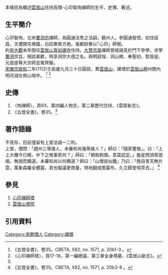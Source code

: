 本條目為概述[[雲居山|雲居山]]住持高僧-心印智珣禪師的生平、史傳、著述。
==生平簡介==
心印智珣，北宋[[曹洞|曹洞宗]]禪師，為圓通法秀之法嗣，饒州人。參圓通發悟，初住延昌，次遷開先佛國，白回奏紫方袍，張都尉奏以｢心印」師號。<br>
約[[宋|宋]][[大觀|大觀]]末年間任[[雲居山|雲居山]][[真如寺|真如禪寺]]住持。[[大慧宗杲|大慧宗杲]]禪師曾經謁見於門下參學，求學[[曹洞宗|曹洞]]宗旨，相談甚歡，時享洞宗大德之名。與明寂珵、洞山微、奉聖初、堅首座、元首座等大宗師並駕齊驅。<br>
[[宋徽宗|宋徽宗]][[政和|政和]]二年(1112)壬辰歲九月三十日圓寂，葬[[雲居山|雲居山]]，建塔於[[雲居山|雲居山]]趙州關內明月湖左側山坳中。
<ref name="#1">《五燈全書》，卷35。CBETA, X82, no. 1571, p. 20b1-3 。</ref>
<ref>〈心印禪師塔〉，頁17-18，第一編總論，第三章全身塔墓，《雲居山新志》。</ref>

==史傳==
#〈珣禪師〉，頁93，第四編人物志，第二章歷代住持，《雲居新志》。
#《五燈全書》，卷35。<ref name="#1"/>

==著作語錄==
不見存，目前僅留有上堂法語一二則。<br>
上堂，僧問：｢趙州三等接人，未審和尚幾等接人？」師曰：｢隨家豐儉」。曰：｢上上大機今已曉，中下之根事若何？」師曰：｢領取鉤頭。意莫認定。」盤星問須菩提唱。無說而顯道。未審和尚以何顯道？師曰：｢山僧祇似鐵」乃曰：｢極目青天無片雲，萬象森羅全體露，若也擬議更商量，特地翻成箇露布，久立歸堂喫茶去。」
<ref>《五燈全書》，卷35。CBETA, X82, no. 1571, p. 20b3-8 。</ref>

==參見==
#[[心印禪師塔|心印禪師塔]] 
#[[雲居山塔院|雲居山塔院]]

==引用資料==
<references />


[[Category:宋朝僧人|Category:宋朝僧人]]
[[Category:禪僧|Category:禪僧]]
